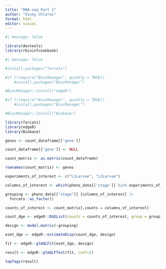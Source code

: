 ```yaml
---
title: "RNA-seq Part 1"
author: "Vinny Chloros"
format: html
editor: visual
---
```


```r
#| message: false

library(devtools)
library(rbioinfcookbook)
```

```r
#| message: false

#install.packages("forcats")

#if (!require("BiocManager", quietly = TRUE))
    #install.packages("BiocManager")

#BiocManager::install("edgeR")

#if (!require("BiocManager", quietly = TRUE))
    #install.packages("BiocManager")

#BiocManager::install("Biobase")

library(forcats)
library(edgeR)
library(Biobase)
```

```r

genes <- count_dataframe[['gene']]

count_dataframe[['gene']] <- NULL

count_matrix <- as.matrix(count_dataframe)

rownames(count_matrix) <- genes
```

```r

experiments_of_interest <- c("L1Larvae", "L2Larvae")

columns_of_interest <- which(pheno_data[['stage']] %in% experiments_of_interest)
```

```r

grouping <- pheno_data[["stage"]] [columns_of_interest] |>
  forcats::as_factor()
```

```r
counts_of_interest <- count_matrix[,counts = columns_of_interest]
```

```r
count_dge <- edgeR::DGEList(counts = counts_of_interest, group = grouping)
```

```r
design <- model.matrix(~grouping)

eset_dge <- edgeR::estimateDisp(count_dge, design)

fit <- edgeR::glmQLFit(eset_dge, design)

result <- edgeR::glmQLFTest(fit, coef=2)

topTags(result)
```
